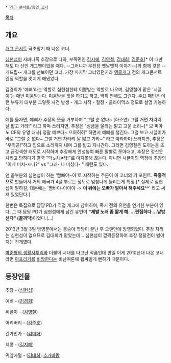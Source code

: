  * [[개그 콘서트/종영 코너]]

{{{#!html
<iframe width="420" height="315" src="http://www.youtube.com/embed/SAM80VDkbMs" frameborder="0" allowfullscreen></iframe>
}}}

[[목차]]
== 개요 ==
[[개그 콘서트]] 극초창기 때 나온 코너.

[[심현섭]]이 사바나족 추장으로 나와, 부족민인 [[김지혜]], [[김영철]], [[김대희]], [[김준호(개그맨)|김준호]][* 이 때만 해도 다 신인 개그맨이었을 때다. --그러니까 무진장 옛날옛적 이야기--]와 함께 갖은 --개드립-- 개그를 선보이던 코너. 가장 마지막 코너였던지라 [[앵콜개그]] 전의 개그콘서트 엔딩 역할을 멋지게 해냈었다.

김경희가 '예삐'라는 역할로 심현섭한테 이쁨받는 역할로 나오며, 김영철이 맡은 '시끌이'는 매번 미움받는다. 미움받을 짓을 하기도 하고, 딱히 안해도 그런다. 주요 패턴은 이런 부류가 대부분 그렇듯 사건 발생 - 개그 시작 - 절정 - 클라이맥스 정도로 설명 가능하다.

예를 들자면, 예삐가 추장의 뜻을 거부하며 "그럴 순 없다~ (하소연) 그럴 거면 차라리 날 밟고 가라!" 라고 하며 쓰러지면, 추장은 "심금을 울리는 맑고 고운 소리~[* 모 피아노 CF의 유명 대사] 정말 예쁘다~ 으허허허" 하면서 예삐를 챙긴다. 그걸 보고 시끌이가 바로 "그럴 순 없다~ 그럴 거면 차라리 날 밟고 가라~" 라고 따라하며 쓰러지면, 추장은 "우직끈!"하고 입으로 소리까지 내며 그를 밟고 지나간다. 그러면 김영철은 도끼눈을 뜨고 급정색한 태도로 시작하며 추장에게 언성높여 빠른 말빨로 쪼아대고, 추장은 정신못차리고 당하다가 결국 "닥↘치↗라!"로 마지못해 끊는다.
아니면 시끌이의 역정에 추장의 "이게 미치-ㅆ나?" vs "그래- 나 미칬다- " 패턴도 있다.

맨 끝부분의 심현섭이 하는 '빰빠야~아'로 시작하는 주문이 이 코너의 키 포인트. '''즉흥적으로''' 만들어서 거의 애국가 4절 부르는 정도로 엄청나게 늘리는게 특징.[* 실제로 심현섭이 말하길, 대본에는 '빰바야-아아아 -> '''이 뒤에는 오빠가 알아서 해주세요^^'''' 라고 써져 있었단다.]

한번은 특집으로 담당 PD가 직접 개그에 참여하여, 죽기 전의 유언을 연기한 부분이 있다. 그 때 담당 PD가 심현섭에게 남긴 유언이 '''"제발 노래 좀 짧게 해. …편집하다 …날밤 샌다" (꼴까닥)'''이었다.(…)

2013년 3월 3일 방영분에서는 봉숭아 학당이 끝난 후 오랜만에 방영되었다. 추장 자리는 심현섭이 없으므로 김대희가 맡았는데... 심현섭이 깜짝등장하여 추장 쟁탈전이 벌어지는 전개였다.

[[박준형의 생활사투리]]와 더불어 시대를 타고난 작품인데 만일 이게 2010년대 나온 코너라면 [[아프리카]]를 [[국민성 유머|비방한다는]] 비난여론에 휩싸일게 뻔하기 때문이다.

== 등장인물 ==
추장 - ([[심현섭]])

예삐 - ([[김경희]])

씨끌이 - ([[김영철]])

어리버리 - ([[김준호]])

긴가민가 - ([[김미화]])

지콩 - ([[김지혜]])

귀앞에털 - ([[김대희]])
[[추가바람]]
